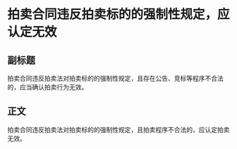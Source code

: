 # 拍卖合同违反拍卖标的的强制性规定，应认定无效
## 副标题
拍卖合同违反拍卖法对拍卖标的的强制性规定，且存在公告、竞标等程序不合法的，应当确认拍卖行为无效。
## 正文
拍卖合同违反拍卖法对拍卖标的的强制性规定，且拍卖程序不合法的，应认定拍卖无效。